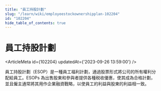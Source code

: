 ```yaml
---
title: "員工持股計劃"
slug: "/learn/wiki/employeestockownershipplan-102204"
id: "102204"
hide_table_of_contents: true
---
```



# 員工持股計劃

<ArticleMeta id={102204} updatedAt={'2023-09-26 13:59:00'} />
<div className='border-solid border-b border-t-0 my-4 border-[var(--ifm-color-gray-300)]' />

員工持股計劃（ESOP）是一種員工福利計劃，通過股票形式將公司的所有權利分配給員工。ESOPs 為出售股東和參與者提供各種税收優惠，使其成為合格計劃，並且僱主通常將其用作企業融資戰略，以使員工的利益與股東的利益相一致。
